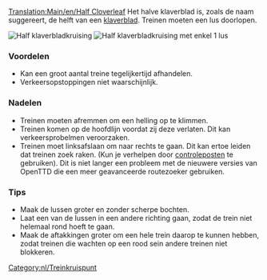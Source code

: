 [[Translation:Main/en/Half Cloverleaf]]{{en/-}}{{kruispuntenmenu/Nl}}
Het halve klaverblad is, zoals de naam suggereert, de helft van een [[Main/nl/klaverblad|klaverblad]]. Treinen moeten een lus doorlopen.

[[File:en/3way halfcloverleaf.png|none|frame|Half klaverbladkruising]]
[[File:en/3way modhclover.png|none|frame|Half klaverbladkruising met enkel 1 lus]]

===Voordelen===
*Kan een groot aantal treine tegelijkertijd afhandelen.
*Verkeersopstoppingen niet waarschijnlijk.

===Nadelen===
*Treinen moeten afremmen om een helling op te klimmen.
*Treinen komen op de hoofdlijn voordat zij deze verlaten. Dit kan verkeersprobelmen veroorzaken.
*Treinen moet linksafslaan om naar rechts te gaan. Dit kan ertoe leiden dat treinen zoek raken. (Kun je verhelpen door [[Main/nl/Controleposten|controleposten]] te gebruiken). Dit is niet langer een probleem met de nieuwere versies van OpenTTD die een meer geavanceerde routezoeker gebruiken.

===Tips===
*Maak de lussen groter en zonder scherpe bochten.
*Laat een van de lussen in een andere richting gaan, zodat de trein niet helemaal rond hoeft te gaan.
*Maak de aftakkingen groter om een hele trein daarop te kunnen hebben, zodat treinen die wachten op een rood sein andere treinen niet blokkeren.

[[Category:nl/Treinkruispunt]]